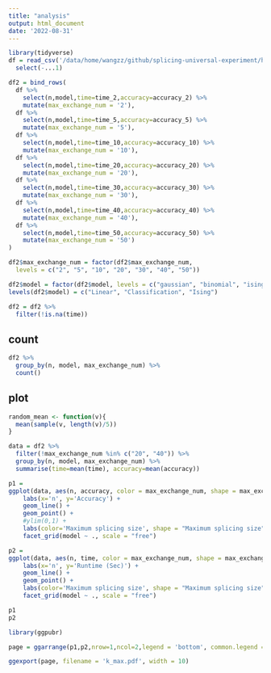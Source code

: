 ```yaml
---
title: "analysis"
output: html_document
date: '2022-08-31'
---
```


```r
library(tidyverse)
df = read_csv('/data/home/wangzz/github/splicing-universal-experiment/hyper_parameter/max_exchange_num.csv') %>% 
  select(-...1)
```

```r
df2 = bind_rows(
  df %>% 
    select(n,model,time=time_2,accuracy=accuracy_2) %>% 
    mutate(max_exchange_num = '2'),
  df %>% 
    select(n,model,time=time_5,accuracy=accuracy_5) %>% 
    mutate(max_exchange_num = '5'),  
  df %>% 
    select(n,model,time=time_10,accuracy=accuracy_10) %>% 
    mutate(max_exchange_num = '10'),
  df %>% 
    select(n,model,time=time_20,accuracy=accuracy_20) %>% 
    mutate(max_exchange_num = '20'),
  df %>% 
    select(n,model,time=time_30,accuracy=accuracy_30) %>% 
    mutate(max_exchange_num = '30'),
  df %>% 
    select(n,model,time=time_40,accuracy=accuracy_40) %>% 
    mutate(max_exchange_num = '40'),
  df %>% 
    select(n,model,time=time_50,accuracy=accuracy_50) %>% 
    mutate(max_exchange_num = '50')
)
```


```r
df2$max_exchange_num = factor(df2$max_exchange_num,
  levels = c("2", "5", "10", "20", "30", "40", "50"))

df2$model = factor(df2$model, levels = c("gaussian", "binomial", "ising"))
levels(df2$model) = c("Linear", "Classification", "Ising")

df2 = df2 %>% 
  filter(!is.na(time))
```


## count

```r
df2 %>% 
  group_by(n, model, max_exchange_num) %>% 
  count()
```

## plot

```r
random_mean <- function(v){
  mean(sample(v, length(v)/5))
}
```


```r
data = df2 %>% 
  filter(!max_exchange_num %in% c("20", "40")) %>% 
  group_by(n, model, max_exchange_num) %>% 
  summarise(time=mean(time), accuracy=mean(accuracy))
```



```r
p1 = 
ggplot(data, aes(n, accuracy, color = max_exchange_num, shape = max_exchange_num)) +
    labs(x='n', y='Accuracy') +
    geom_line() +
    geom_point() +
    #ylim(0,1) + 
    labs(color='Maximum splicing size', shape = "Maximum splicing size")  +  
    facet_grid(model ~ ., scale = "free")
```

```r
p2 = 
ggplot(data, aes(n, time, color = max_exchange_num, shape = max_exchange_num)) +
    labs(x='n', y='Runtime (Sec)') +
    geom_line() +
    geom_point() +
    labs(color='Maximum splicing size', shape = "Maximum splicing size")  +  
    facet_grid(model ~ ., scale = "free")
```
```r
p1
p2
```

```r
library(ggpubr)

page = ggarrange(p1,p2,nrow=1,ncol=2,legend = 'bottom', common.legend = TRUE)

ggexport(page, filename = 'k_max.pdf', width = 10)
```